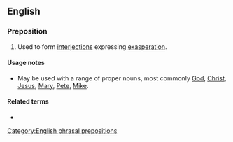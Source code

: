 ==English==

===Preposition===
{{en-prep}}

# {{lb|en|idiomatic}} Used to form [[interjection]]s expressing [[exasperation]].

====Usage notes====
* May be used with a range of proper nouns, most commonly [[God]], [[Christ]], [[Jesus]], [[Mary]], [[Pete]], [[Mike]].

====Related terms====
* {{l|en|for the love of God}}

[[Category:English phrasal prepositions]]